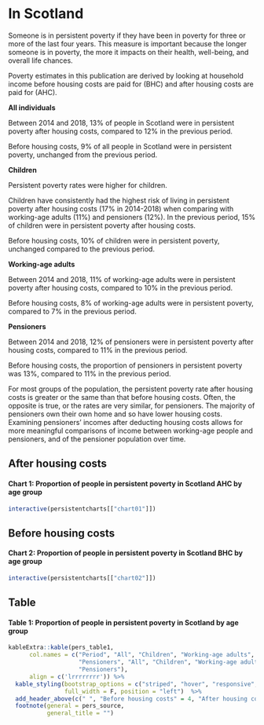 # In Scotland {.tabset}

Someone is in persistent poverty if they have been in poverty for three or more of the last four years. This measure is important because the longer someone is in poverty, the more it impacts on their health, well-being, and overall life chances.

Poverty estimates in this publication are derived by looking at household income before housing costs are paid for (BHC) and after housing costs are paid for (AHC). 

**All individuals**

Between 2014 and 2018, 13% of people in Scotland were in persistent poverty after housing costs, compared to 12% in the previous period. 

Before housing costs, 9% of all people in Scotland were in persistent poverty, unchanged from the previous period.

**Children**

Persistent poverty rates were higher for children.

Children have consistently had the highest risk of living in persistent poverty after housing costs (17% in 2014-2018) when comparing with working-age adults (11%) and pensioners (12%). In the previous period, 15% of children were in persistent poverty after housing costs.

Before housing costs, 10% of children were in persistent poverty, unchanged compared to the previous period.

**Working-age adults**

Between 2014 and 2018, 11% of working-age adults were in persistent poverty after housing costs, compared to 10% in the previous period.

Before housing costs, 8% of working-age adults were in persistent poverty, compared to 7% in the previous period.

**Pensioners**

Between 2014 and 2018, 12% of pensioners were in persistent poverty after housing costs, compared to 11% in the previous period.

Before housing costs, the proportion of pensioners in persistent poverty was 13%, compared to 11% in the previous period.

For most groups of the population, the persistent poverty rate after housing costs is greater or the same than that before housing costs. Often, the opposite is true, or the rates are very similar, for pensioners. The majority of pensioners own their own home and so have lower housing costs. Examining pensioners’ incomes after deducting housing costs allows for more meaningful comparisons of income between working-age people and pensioners, and of the pensioner population over time.

## After housing costs

#### Chart 1: Proportion of people in persistent poverty in Scotland AHC by age group
```{r chart01}
interactive(persistentcharts[["chart01"]])
```

## Before housing costs

#### Chart 2: Proportion of people in persistent poverty in Scotland BHC by age group
```{r chart02}
interactive(persistentcharts[["chart02"]])
```

## Table

#### Table 1: Proportion of people in persistent poverty in Scotland by age group
```{r table1}
kableExtra::kable(pers_table1, 
      col.names = c("Period", "All", "Children", "Working-age adults", 
                    "Pensioners", "All", "Children", "Working-age adults", 
                    "Pensioners"),
      align = c('lrrrrrrrr')) %>%
  kable_styling(bootstrap_options = c("striped", "hover", "responsive", "condensed"),
                full_width = F, position = "left")  %>%
  add_header_above(c(" ", "Before housing costs" = 4, "After housing costs" = 4)) %>%
  footnote(general = pers_source,
           general_title = "")
  
```

